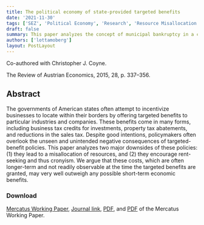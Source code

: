 ```yaml
---
title: The political economy of state-provided targeted benefits
date: '2021-11-30'
tags: ['SEZ', 'Political Economy', 'Research', 'Resource Misallocation', 'Benefit Policies']
draft: false
summary: This paper analyzes the concept of municipal bankruptcy in a comparative framework with commercial bankruptcy. Because of significant institutional differences between the two forms of corporation, we argue that it is impossible to construct a bridge between them.
authors: ['lottamoberg']
layout: PostLayout
---
```

Co-authored with Christopher J. Coyne.

The Review of Austrian Economics, 2015, 28, p. 337–356.

## Abstract

The governments of American states often attempt to incentivize businesses to locate within their borders by offering targeted benefits to particular industries and companies. These benefits come in many forms, including business tax credits for investments, property tax abatements, and reductions in the sales tax. Despite good intentions, policymakers often overlook the unseen and unintended negative consequences of targeted-benefit policies. This paper analyzes two major downsides of these policies: (1) they lead to a misallocation of resources, and (2) they encourage rent-seeking and thus cronyism. We argue that these costs, which are often longer-term and not readily observable at the time the targeted benefits are granted, may very well outweigh any possible short-term economic benefits.

### Download

[Mercatus Working Paper](https://www.mercatus.org/publications/government-spending/political-economy-state-provided-targeted-benefits), [Journal link](https://link.springer.com/article/10.1007/s11138-014-0274-8), [PDF](https://github.com/Lottamob/research/blob/22050079f3322e1cab5256d66755cca8dd6ac55a/Coyne%20Moberg%202015%20The%20political%20economy%20of%20state-provided%20targeted%20benefits%20in%20the%20RAE.pdf), and [PDF](https://github.com/Lottamob/research/blob/22050079f3322e1cab5256d66755cca8dd6ac55a/Coyne%20Moberg%202014%20The%20Political%20Economy%20of%20State-Provided%20Targeted%20Benefits%20Mercatus%20working%20paper.pdf) of the Mercatus Working Paper.


